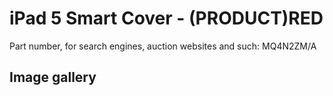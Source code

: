 
# iPad 5 Smart Cover - (PRODUCT)RED

Part number, for search engines, auction websites and such: MQ4N2ZM/A

## Image gallery

<div style={{ width: "768px" }}>
  <GalleryComponent
    images={[
      {
        original: "/everysource/MQ4N2.png",
        thumbnail: "/everypreview/MQ4N2.png",
      },
      {
        original: "/everysource/MQ4N2_AV1_GOLD.png",
        thumbnail: "/everypreview/MQ4N2_AV1_GOLD.png",
      },
      {
        original: "/everysource/MQ4N2_AV1_SILVER.png",
        thumbnail: "/everypreview/MQ4N2_AV1_SILVER.png",
      },
      {
        original: "/everysource/MQ4N2_AV1_SPACE_GRAY.png",
        thumbnail: "/everypreview/MQ4N2_AV1_SPACE_GRAY.png",
      }
    ]}
  />
</div>